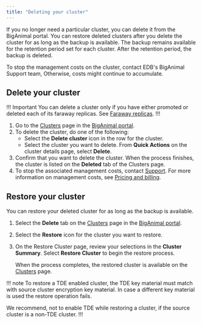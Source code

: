```yaml
---
title: "Deleting your cluster"
---
```


If you no longer need a particular cluster, you can delete it from the BigAnimal portal. You can restore deleted clusters after you delete the cluster for as long as the backup is available. The backup remains available for the retention period set for each cluster. After the retention period, the backup is deleted. 

To stop the management costs on the cluster, contact EDB's BigAnimal Support team, Otherwise, costs might continue to accumulate.

## Delete your cluster

!!! Important
You can delete a cluster only if you have either promoted or deleted each of its faraway replicas. See [Faraway replicas](/biganimal/latest/overview/replication/).
!!!

1.  Go to the [Clusters](https://portal.biganimal.com/clusters) page in the [BigAnimal portal](https://portal.biganimal.com). 
2.  To delete the cluster, do one of the following:
    -   Select the **Delete cluster** icon in the row for the cluster.
    -   Select the cluster you want to delete. From **Quick Actions** on the cluster details page, select **Delete**.
3.  Confirm that you want to delete the cluster. When the process finishes, the cluster is listed on the **Deleted** tab of the Clusters page.
4.  To stop the associated management costs, contact [Support](../overview/support/). For more information on management costs, see [Pricing and billing](../pricing_and_billing/#management-costs).

## Restore your cluster

You can restore your deleted cluster for as long as the backup is available.

1.  Select the **Delete** tab on the [Clusters](https://portal.biganimal.com/clusters) page in the [BigAnimal portal](https://portal.biganimal.com). 
2.  Select the **Restore** icon for the cluster you want to restore. 
3.  On the Restore Cluster page, review your selections in the **Cluster Summary**. Select **Restore Cluster** to begin the restore process.

    When the process completes, the restored cluster is available on the [Clusters](https://portal.biganimal.com/clusters) page.

!!! note
To restore a TDE enabled cluster, the TDE key material must match with source cluster encryption key material. In case a different key material is used the restore operation fails.

We recommend, not to enable TDE while restoring a cluster, if the source cluster is a non-TDE cluster.
!!!
